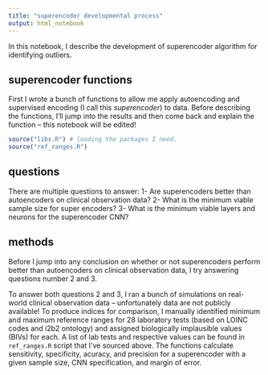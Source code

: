 ```yaml
---
title: "superencoder developmental process"
output: html_notebook
---
```


In this notebook, I describe the development of superencoder algorithm for identifying outliers.

## superencoder functions
First I wrote a bunch of functions to allow me apply autoencoding and supervised encoding (I call this *superencoder*) to data. Before describing the functions, I'll jump into the results and then come back and explain the function -- this notebook will be edited!

```r
source("libs.R") # loading the packages I need.
source("ref_ranges.R")
```




## questions
There are multiple questions to answer:
1- Are superencoders better than autoencoders on clinical observation data?
2- What is the minimum viable sample size for super encoders?
3- What is the minimum viable layers and neurons for the superencoder CNN?

## methods
Before I jump into any conclusion on whether or not superencoders perform better than autoencoders on clinical observation data, I try answering questions number 2 and 3.

To answer both questions 2 and 3, I ran a bunch of simulations on real-world clinical observation data -- unfortunately data are not publicly available! To produce indices for comparison, I manually identified minimum and maximum reference ranges for 28 laboratory tests (based on LOINC codes and i2b2 ontology) and assigned biologically implausible values (BIVs) for each. A list of lab tests and respective values can be found in `ref_ranges.R` script that I've sourced above.
The functions calculate sensitivity, specificity, acuracy, and precision for a superencoder with a given sample size, CNN specification, and margin of error.
